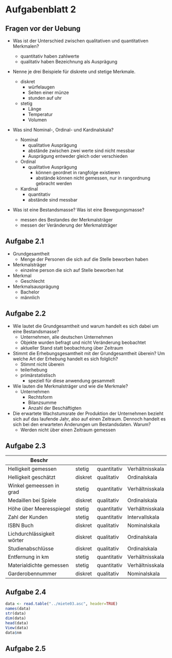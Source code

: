 # Aufgabenblatt 2

## Fragen vor der Uebung

-   Was ist der Unterschied zwischen qualitativen und quantitativen Merkmalen?

    -   quantitativ haben zahlwerte
    -   qualitativ haben Bezeichnung als Ausprägung

-   Nenne je drei Beispiele für diskrete und stetige Merkmale.

    -   diskret
        -   würfelaugen
        -   Seiten einer münze
        -   stunden auf uhr
    -   stetig
        -   Länge
        -   Temperatur
        -   Volumen

-   Was sind Nominal-, Ordinal- und Kardinalskala?

    -   Nominal
        -   qualitative Ausprägung
        -   abstände zwischen zwei werte sind nicht messbar
        -   Ausprägung entweder gleich oder verschieden
    -   Ordinal
        -   qualitative Ausprägung
            -   können geordnet in rangfolge existieren
            -   abstände können nicht gemessen, nur in rangordnung gebracht werden
    -   Kardinal
        -   quantitativ
        -   abstände sind messbar

-   Was ist eine Bestandsmasse? Was ist eine Bewegungsmasse?

    -   messen des Bestandes der Merkmalsträger
    -   messen der Veränderung der Merkmalsträger

## Aufgabe 2.1

-   Grundgesamtheit
    -   Menge der Personen die sich auf die Stelle beworben haben
-   Merkmalsträger
    -   einzelne person die sich auf Stelle beworben hat
-   Merkmal
    -   Geschlecht
-   Merkmalsausprägung
    -   Bachelor
    -   männlich

## Aufgabe 2.2

-   Wie lautet die Grundgesamtheit und warum handelt es sich dabei um eine Bestandsmasse?
    -   Unternehmen, alle deutschen Unternehmen
    -   Objekte wurden befragt und nicht Veränderung beobachtet
    -   aktueller Stand statt beobachtung über Zeitraum
-   Stimmt die Erhebungsgesamtheit mit der Grundgesamtheit überein? Um welche Art der Erhebung handelt es sich folglich?
    -   Stimmt nicht überein
    -   teilerhebung
    - primärstatistisch
      - speziell für diese anwendung gesammelt
-   Wie lauten die Merkmalsträger und wie die Merkmale?
    -   Unternehmen
        -   Rechtsform
        -   Bilanzsumme
        -   Anzahl der Beschäftigten
-   Die erwartete Wachstumsrate der Produktion der Unternehmen bezieht sich auf das laufende Jahr, also auf einen Zeitraum. Dennoch handelt es sich bei den erwarteten Änderungen um Bestandsdaten. Warum?
    -   Werden nicht über einen Zeitraum gemessen

## Aufgabe 2.3

| Beschr                     |         |             |                 |
| ---------------------------|---------|-------------|-----------------|
| Helligkeit gemessen        | stetig  | quantitativ | Verhältnisskala |
| Helligkeit geschätzt       | diskret | qualitativ  | Ordinalskala    |
| Winkel gemeessen in grad   | stetig  | quantitativ | Verhältnisskala |
| Medaillen bei Spiele       | diskret | qualitativ  | Ordinalskala    |
| Höhe über Meeresspiegel    | stetig  | quantitativ | Verhältnisskala |
| Zahl der Kunden            | stetig  | quantitativ | Intervallskala  |
| ISBN Buch                  | diskret | qualitativ  | Nominalskala    |
| Lichdurchlässigkeit wörter | diskret | qualitativ  | Ordinalskala    |
| Studienabschlüsse          | diskret | qualitativ  | Ordinalskala    |
| Entfernung in km           | stetig  | quantitativ | Verhältnisskala |
| Materialdichte gemessen    | stetig  | quantitativ | Verhältnisskala |
| Garderobennummer           | diskret | qualitativ  | Nominalskala    |

## Aufgabe 2.4

```r
data <- read.table("../miete03.asc", header=TRUE)
names(data)
str(data)
dim(data)
head(data)
View(data)
data$nm
```

## Aufgabe 2.5
